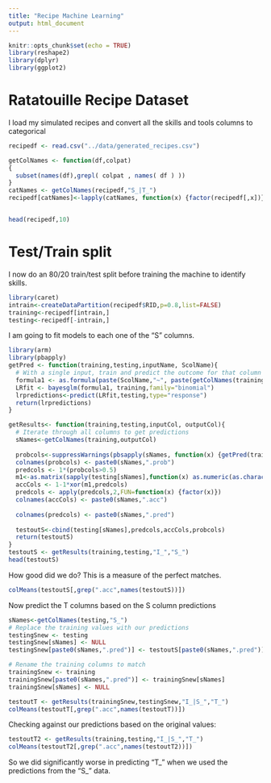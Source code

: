 ```yaml
---
title: "Recipe Machine Learning"
output: html_document
---
```


```r
knitr::opts_chunk$set(echo = TRUE)
library(reshape2)
library(dplyr)
library(ggplot2)
```


# Ratatouille Recipe Dataset

I load my simulated recipes and convert all the skills and tools columns to categorical

```r
recipedf <- read.csv("../data/generated_recipes.csv")

getColNames <- function(df,colpat)
{
  subset(names(df),grepl( colpat , names( df ) ))
}
catNames <- getColNames(recipedf,"S_|T_")
recipedf[catNames]<-lapply(catNames, function(x) {factor(recipedf[,x])})


head(recipedf,10)
```


# Test/Train split

I now do an 80/20 train/test split before training the machine to identify skills.

```r
library(caret)
intrain<-createDataPartition(recipedf$RID,p=0.8,list=FALSE)
training<-recipedf[intrain,]
testing<-recipedf[-intrain,]
```

I am going to fit models to each one of the "S" columns. 

```r
library(arm)
library(pbapply)
getPred <- function(training,testing,inputName, ScolName){
  # With a single input, train and predict the outcome for that column
  formula1 <- as.formula(paste(ScolName,"~", paste(getColNames(training,inputName), collapse = "+")))
  LRfit <- bayesglm(formula1, training,family="binomial")
  lrpredictions<-predict(LRfit,testing,type="response")
  return(lrpredictions)
}

getResults<- function(training,testing,inputCol, outputCol){
  # Iterate through all columns to get predictions
  sNames<-getColNames(training,outputCol)
  
  probcols<-suppressWarnings(pbsapply(sNames, function(x) {getPred(training,testing,inputCol,x)}))
  colnames(probcols) <- paste0(sNames,".prob")
  predcols <- 1*(probcols>0.5)
  m1<-as.matrix(sapply(testing[sNames],function(x) as.numeric(as.character(x))))
  accCols <- 1-1*xor(m1,predcols)
  predcols <- apply(predcols,2,FUN=function(x) {factor(x)})
  colnames(accCols) <- paste0(sNames,".acc")
  
  colnames(predcols) <- paste0(sNames,".pred")
  
  testoutS<-cbind(testing[sNames],predcols,accCols,probcols)
  return(testoutS)
}
testoutS <- getResults(training,testing,"I_","S_")
head(testoutS)
```
How good did we do? This is a measure of the perfect matches.
```r
colMeans(testoutS[,grep(".acc",names(testoutS))])
```

Now predict the T columns based on the S column predictions

```r
sNames<-getColNames(testing,"S_")
# Replace the training values with our predictions
testingSnew <- testing
testingSnew[sNames] <- NULL
testingSnew[paste0(sNames,".pred")] <- testoutS[paste0(sNames,".pred")]

# Rename the training columns to match
trainingSnew <- training
trainingSnew[paste0(sNames,".pred")] <- trainingSnew[sNames]
trainingSnew[sNames] <- NULL

testoutT <- getResults(trainingSnew,testingSnew,"I_|S_","T_")
colMeans(testoutT[,grep(".acc",names(testoutT))])
```

Checking against our predictions based on the original values:
```r
testoutT2 <- getResults(training,testing,"I_|S_","T_")
colMeans(testoutT2[,grep(".acc",names(testoutT2))])
```

So we did significantly worse in predicting "T_" when we used the predictions from the "S_" data.


